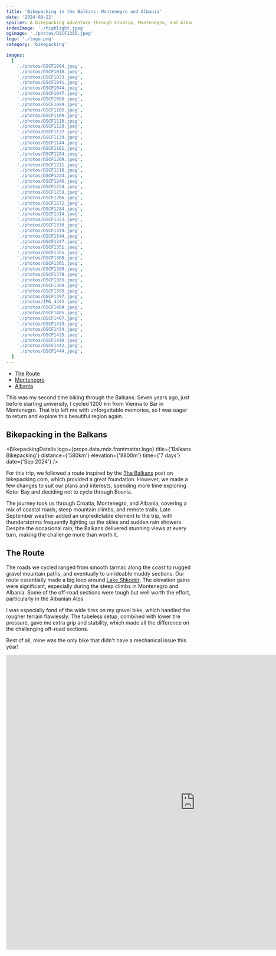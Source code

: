 ```yaml
---
title: 'Bikepacking in the Balkans: Montenegro and Albania'
date: '2024-09-22'
spoiler: A bikepacking adventure through Croatia, Montenegro, and Albania. Mountain trails, coastal roads, and the passes of the Albanian Alps.
indexImage: './highlight.jpeg'
ogimage: './photos/DSCF1385.jpeg'
logo: './logo.png'
category: 'bikepacking'

images:
  [
    './photos/DSCF1004.jpeg',
    './photos/DSCF1010.jpeg',
    './photos/DSCF1033.jpeg',
    './photos/DSCF1041.jpeg',
    './photos/DSCF1044.jpeg',
    './photos/DSCF1047.jpeg',
    './photos/DSCF1056.jpeg',
    './photos/DSCF1089.jpeg',
    './photos/DSCF1105.jpeg',
    './photos/DSCF1109.jpeg',
    './photos/DSCF1110.jpeg',
    './photos/DSCF1128.jpeg',
    './photos/DSCF1132.jpeg',
    './photos/DSCF1139.jpeg',
    './photos/DSCF1144.jpeg',
    './photos/DSCF1161.jpeg',
    './photos/DSCF1204.jpeg',
    './photos/DSCF1209.jpeg',
    './photos/DSCF1211.jpeg',
    './photos/DSCF1216.jpeg',
    './photos/DSCF1224.jpeg',
    './photos/DSCF1246.jpeg',
    './photos/DSCF1254.jpeg',
    './photos/DSCF1259.jpeg',
    './photos/DSCF1266.jpeg',
    './photos/DSCF1272.jpeg',
    './photos/DSCF1284.jpeg',
    './photos/DSCF1314.jpeg',
    './photos/DSCF1323.jpeg',
    './photos/DSCF1330.jpeg',
    './photos/DSCF1339.jpeg',
    './photos/DSCF1344.jpeg',
    './photos/DSCF1347.jpeg',
    './photos/DSCF1351.jpeg',
    './photos/DSCF1355.jpeg',
    './photos/DSCF1360.jpeg',
    './photos/DSCF1361.jpeg',
    './photos/DSCF1369.jpeg',
    './photos/DSCF1378.jpeg',
    './photos/DSCF1385.jpeg',
    './photos/DSCF1389.jpeg',
    './photos/DSCF1395.jpeg',
    './photos/DSCF1397.jpeg',
    './photos/IMG_4343.jpeg',
    './photos/DSCF1404.jpeg',
    './photos/DSCF1405.jpeg',
    './photos/DSCF1407.jpeg',
    './photos/DSCF1433.jpeg',
    './photos/DSCF1434.jpeg',
    './photos/DSCF1435.jpeg',
    './photos/DSCF1440.jpeg',
    './photos/DSCF1442.jpeg',
    './photos/DSCF1444.jpeg',
  ]
---
```


- [The Route](#the-route)
- [Montenegro](#montenegro)
- [Albania](#albania)

<MakeItBigContainer>
  <ImageComponent image={props.data.mdx.frontmatter.images[39]} />
</MakeItBigContainer>

This was my second time biking through the Balkans. Seven years ago, just before starting university, I cycled 1200 km from Vienna to Bar in Montenegro. That trip left me with unforgettable memories, so I was eager to return and explore this beautiful region again.

## Bikepacking in the Balkans

<BikepackingDetails
  logo={props.data.mdx.frontmatter.logo}
  title={'Balkans Bikepacking'}
  distance={'580km'}
  elevation={'8800m'}
  time={'7 days'}
  date={'Sep 2024'}
/>

For this trip, we followed a route inspired by the [The Balkans](https://bikepacking.com/plog/balkans-bikepacking-video/) post on bikepacking.com, which provided a great foundation. However, we made a few changes to suit our plans and interests, spending more time exploring Kotor Bay and deciding not to cycle through Bosnia.

The journey took us through Croatia, Montenegro, and Albania, covering a mix of coastal roads, steep mountain climbs, and remote trails. Late September weather added an unpredictable element to the trip, with thunderstorms frequently lighting up the skies and sudden rain showers. Despite the occasional rain, the Balkans delivered stunning views at every turn, making the challenge more than worth it.

## The Route

The roads we cycled ranged from smooth tarmac along the coast to rugged gravel mountain paths, and eventually to unrideable muddy sections. Our route essentially made a big loop around [Lake Shkodër](https://en.wikipedia.org/wiki/Lake_Skadar). The elevation gains were significant, especially during the steep climbs in Montenegro and Albania. Some of the off-road sections were tough but well worth the effort, particularly in the Albanian Alps.

I was especially fond of the wide tires on my gravel bike, which handled the rougher terrain flawlessly. The tubeless setup, combined with lower tire pressure, gave me extra grip and stability, which made all the difference on the challenging off-road sections.

Best of all, mine was the only bike that didn't have a mechanical issue this year!

<FullWidthBackgroundContainer>
  <MakeItBigContainer>
    <LazyIframe height="800px">
      <iframe
        src="https://www.komoot.com/tour/1824466978/embed?profile=1"
        width="1024"
        height="800"
        frameborder="0"
        scrolling="no"
        loading="lazy"
        style={{ margin: 0 }}
      />
    </LazyIframe>
  </MakeItBigContainer>
</FullWidthBackgroundContainer>

## Croatia

We started our trip in Dubrovnik, arriving at the airport with our bikes all packed up. To make things easier, we booked our final night's accommodation near the airport, which turned out to be a smart move as we had our return flight very early in the morning. Our host kindly picked up all six of us, bikes included, from the airport and let us store our bike bags in the basement for the week, giving us a hassle-free start to the journey.

<MakeItBigContainer>
  <Container>
    <Column>
      <ImageComponent image={props.data.mdx.frontmatter.images[0]} />
    </Column>
    <Column>
      <ImageComponent image={props.data.mdx.frontmatter.images[1]} />
    </Column>
  </Container>
</MakeItBigContainer>

The weather on the first day was surprisingly nice, with clear skies and warm temperatures. We assembled our bikes by the apartment's pool and then set off toward the Montenegro border. But before long, a heavy thunderstorm caught up with us...

## Bikepacking in Montenegro

### Kotor Bay

After assembling our bikes in Dubrovnik, we set off along the coast, crossing into Montenegro. The weather was pleasant at first, but as we neared Kotor, dark clouds began to gather. By nightfall, lightning was flashing across the sky.

We had planned to camp that night, but with the storm closing in, we opted for an apartment in Bijela instead. At just 10 euros per person, it was almost the same price as camping, so it felt like a good deal.

<MakeItBigContainer>
  <Container>
    <Column>
      <ImageComponent image={props.data.mdx.frontmatter.images[3]} isRow />
    </Column>
    <Column>
      <ImageComponent image={props.data.mdx.frontmatter.images[4]} isRow />
    </Column>
  </Container>
  <ImageComponent image={props.data.mdx.frontmatter.images[5]} isRow />
  <Container>
    <Column>
      <ImageComponent image={props.data.mdx.frontmatter.images[2]} />
    </Column>
    <Column>
      <ImageComponent image={props.data.mdx.frontmatter.images[6]} />
    </Column>
  </Container>
</MakeItBigContainer>

### Lovcen National Park

The next morning, we set off from Kotor Bay, and it didn't take long for the road to start climbing. The ascent from sea level to 1,400 meters was tough but well worth it, with incredible views of Kotor Bay fading behind us. As we climbed higher into Lovćen National Park, the landscape transformed into rocky cliffs and forests.

<MakeItBigContainer>
  <ImageComponent image={props.data.mdx.frontmatter.images[10]} isRow />
  <Container>
    <Column>
      <ImageComponent image={props.data.mdx.frontmatter.images[8]} isRow />
    </Column>
    <Column>
      <ImageComponent image={props.data.mdx.frontmatter.images[7]} isRow />
    </Column>
  </Container>
  <ImageComponent image={props.data.mdx.frontmatter.images[9]} />
</MakeItBigContainer>

The descent from the pass was amazing. A long, winding, paved mountain road led us down toward Virpazar, a small town by Lake Shkodër. Unfortunately, the weather wasn't on our side again, with thunderstorms in the forecast for the evening. So, for the second night in a row, we opted for an apartment.

In Virpazar, we got a nice surprise — a local restaurant where the famous Polish chef [Robert Makłowicz had filmed his show](https://www.youtube.com/watch?v=cOHcpsE8NWQ). Naturally, we had to try the food, and it didn't disappoint!

### Bar

On Day 3, we made our way toward Bar, starting with a climb out of Virpazar. The route took us through mountain passes before descending toward Bar city on the coast. From there we followed the coast to the Albanian border.

<MakeItBigContainer>
  <ThreePhotosContainer>
    <ImageComponent image={props.data.mdx.frontmatter.images[15]} isRow />
    <ImageComponent image={props.data.mdx.frontmatter.images[12]} noPadding />
    <ImageComponent image={props.data.mdx.frontmatter.images[14]} isRow />
  </ThreePhotosContainer>
  <Container>
    <Column>
      <ImageComponent image={props.data.mdx.frontmatter.images[11]} />
    </Column>
    <Column>
      <ImageComponent image={props.data.mdx.frontmatter.images[13]} />
    </Column>
  </Container>
</MakeItBigContainer>

## Bikepacking in Albania

### Shkodër

The moment we entered Albania, we noticed how chaotic the traffic was, with cars, bikes, and pedestrians all moving in what seemed like organized chaos. It had an almost Asian vibe, with the roads full of people going in every direction. Stray dogs roamed the streets, and the Mercedes seemed to be the car of choice for just about everyone, whether brand new or old.

Despite the bustling atmosphere, the locals were incredibly welcoming. Children waved and offered high-fives as we passed by on our bikes, adding a sense of warmth. The weather, however, remained unpredictable, with thunderstorms once again in the forecast. We ended up finding a full 120m² villa right in the heart of downtown for just 10 euros per person, complete with a bottle of raki as a welcome gift. It was a perfect place to rest after the long day on the road.

<MakeItBigContainer>
  <ImageComponent image={props.data.mdx.frontmatter.images[16]} isRow />
  <Container>
    <Column>
      <ImageComponent image={props.data.mdx.frontmatter.images[17]} />
    </Column>
    <Column>
      <ImageComponent image={props.data.mdx.frontmatter.images[18]} />
    </Column>
  </Container>
</MakeItBigContainer>

### Albanian Alps: Shkodër to Nderlysaj

The part of our journey took us into the heart of the Albanian Alps, also known as [the Accursed Mountains](https://en.wikipedia.org/wiki/Accursed_Mountains). These mountains are one of the last unexplored regions of Europe, and it certainly felt that way as we ventured deeper into the rocky landscape. The route from Shkodër to Theth was the most challanging part of the trip.

We started with a scenic paved path along a canyon, with towering mountains on either side. Goats and cows wandered the road, adding to the sense that we were far from civilization. After about 20 kilometers, the smooth tarmac turned into gravel, and with all the recent rain, the trail was full of mud and water. The climb was steep, with breathtaking views behind us, but the rough conditions made it slow going.

<MakeItBigContainer>
  <ThreePhotosContainer>
    <ImageComponent image={props.data.mdx.frontmatter.images[19]} isRow />
    <ImageComponent image={props.data.mdx.frontmatter.images[20]} noPadding />
    <ImageComponent image={props.data.mdx.frontmatter.images[21]} isRow />
  </ThreePhotosContainer>
  <Container>
    <Column>
      <ImageComponent image={props.data.mdx.frontmatter.images[22]} />
    </Column>
    <Column>
      <ImageComponent image={props.data.mdx.frontmatter.images[23]} />
    </Column>
  </Container>
</MakeItBigContainer>

At around 500 meters of elevation, we reached the tiny village of Kir, where there was little more than a few excavators and a [small café](https://maps.app.goo.gl/B1ynt27vfQfi38vU7) housed in a shed. The café offered only soft drinks and Turkish coffee. Stray dogs roamed around the café. After a quick stop, we pushed on, but the nice gravel soon turned into a rocky and muddy mountain road. At one point, the mud became so thick that we had to walk our bikes through the mess — there was no way to ride it.

<MakeItBigContainer>
  <Container>
    <Column>
      <ImageComponent image={props.data.mdx.frontmatter.images[24]} isRow />
    </Column>
    <Column flex={2.25}>
      <ImageComponent image={props.data.mdx.frontmatter.images[25]} isRow />
    </Column>
  </Container>
  <ImageComponent image={props.data.mdx.frontmatter.images[27]} />
</MakeItBigContainer>

Eventually, we reached the mountain pass at 1100 meters. Thankfully, the downhill section wasn't muddy, but it was rocky and challenging. Some of the group had mechanical issues, with flat tires causing delays. As we descended into the valley, it was getting dark and cold, and to make things even more interesting, we didn't have any cellural signal.

<MakeItBigContainer>
  <Container>
    <Column flex={1.1115}>
      <ImageComponent image={props.data.mdx.frontmatter.images[26]} isRow />
      <ImageComponent image={props.data.mdx.frontmatter.images[28]} />
    </Column>
    <Column>
      <ImageComponent image={props.data.mdx.frontmatter.images[29]} />
    </Column>
  </Container>
</MakeItBigContainer>

We stopped at a small place called [Kafe Skollaj](https://maps.app.goo.gl/aD5imztnVgNxx9Dc9), which, despite calling itself a restaurant on Google Maps, was really just a pub. When I asked a local if they sell coke (Coca-Cola), he misunderstood and thought I was asking for cocaine! After clearing that up, we got our cold drinks, which gave us a much-needed boost for the final 8 kilometers of flatter gravel toward Nderlysaj.

> When I asked a local if they sell coke (Coca-Cola), he misunderstood and thought I was asking for cocaine!

We arrived at a guesthouse run by a local family, who were incredibly welcoming. They cooked us a huge dinner, and after a long, cold day, it was exactly what we needed. The owner proudly served us his homemade walnut raki, comparing it to a “Mercedes” among other raki. It was a great way to end the day, even though the heating wasn't working, and it was freezing cold at night. Luckily, I had my 0°C sleeping bag with me.

### Albanian Alps: Theth to Koplik

The next morning greeted us with cold temperatures, but for the first time on the trip, we had clear skies and sunshine. After a breakfast prepared by our hosts, we set out from Nderlysaj toward Theth, with the plan to climb up to the mountain pass at 1650 meters.

<MakeItBigContainer>
  <ImageComponent image={props.data.mdx.frontmatter.images[32]} isRow />
  <Container>
    <Column>
      <ImageComponent image={props.data.mdx.frontmatter.images[30]} />
    </Column>
    <Column flex={2.25}>
      <ImageComponent image={props.data.mdx.frontmatter.images[31]} />
    </Column>
  </Container>
</MakeItBigContainer>

Starting in the valley at around 500 meters elevation, we faced a grueling climb of over 1100 meters. Thankfully, this section of road had been freshly paved in 2022, which made the climb a lot more manageable. The smooth tarmac was a welcome relief after the rough, muddy trails we had faced the day before. As we rode higher, we reached Theth at 800 meters, a somewhat popular tourist spot with waterfalls and hiking trails. Here, we stopped at a small grocery store to resupply and grabbed a much-needed coffee.

<MakeItBigContainer>
  <Container>
    <Column flex={1.1115}>
      <ImageComponent image={props.data.mdx.frontmatter.images[33]} isRow />
      <ImageComponent image={props.data.mdx.frontmatter.images[35]} />
    </Column>
    <Column>
      <ImageComponent image={props.data.mdx.frontmatter.images[34]} />
    </Column>
  </Container>
</MakeItBigContainer>

The final push up to the pass was challenging, but the views at the top were stunning. At 1650 meters, we layered up in nearly all the clothes we had — it was freezing. Luckily, there was a neat hotel-restaurant at the top where we grabbed some food before starting the long descent toward Koplik.

<MakeItBigContainer>
  <Container>
    <Column>
      <ImageComponent image={props.data.mdx.frontmatter.images[37]} isRow />
    </Column>
    <Column>
      <ImageComponent image={props.data.mdx.frontmatter.images[38]} isRow />
    </Column>
  </Container>
  <ImageComponent image={props.data.mdx.frontmatter.images[36]} />
</MakeItBigContainer>

The downhill ride was about 40 kilometers, and it was one of the most rewarding parts of the entire trip. The views of Lake Shkodër and the surrounding mountains were breathtaking as we descended. We had to be careful, though, because at times the road was occupied by pigs wandering freely! As we got closer to the lake, the sun finally warmed us up, and the contrast between the towering mountains and the Shkodër lake below was unforgettable.

<MakeItBigContainer>
  <ImageComponent image={props.data.mdx.frontmatter.images[39]} isRow />
  <Container>
    <Column>
      <ImageComponent image={props.data.mdx.frontmatter.images[40]} isRow />
    </Column>
    <Column>
      <ImageComponent image={props.data.mdx.frontmatter.images[41]} isRow />
    </Column>
  </Container>
  <ImageComponent image={props.data.mdx.frontmatter.images[42]} />
</MakeItBigContainer>

From there, we crossed back into Montenegro, and headed to Podgorica.

<MakeItBigContainer>

  <ImageComponent image={props.data.mdx.frontmatter.images[43]} />
</MakeItBigContainer>

## Heading back to Dubrovnik

After passing through Podgorica, we camped for the night in a vineyard near the capital. This was the first time (long overdue!) that we decided to use our tents on the trip. The [campsite](https://www.instagram.com/vino_jokas/) was tucked between grapevines, and after a long day of riding, it felt great to finally sleep under the stars. We ended the evening with a delicious homemade lasagna and local wine, all prepared by the owner.

<MakeItBigContainer>

  <ImageComponent image={props.data.mdx.frontmatter.images[46]} isRow />
  <Container>
    <Column>
      <ImageComponent image={props.data.mdx.frontmatter.images[45]} />
    </Column>
    <Column>
      <ImageComponent image={props.data.mdx.frontmatter.images[44]} />
    </Column>
  </Container>
</MakeItBigContainer>

The next morning, we packed up early and aimed for the Bosnian border, but the mountainous route ahead wasn't as straightforward as it looked on the map. We passed through Danilovgrad and rode into a stretch of empty mountain roads. While the scenery was stunning, the complete lack of stores, or cafés made resupplying a real challenge. For nearly 80 kilometers, we cycled through isolated mountain passes without a single stop for water or food.

At one point, the road marked on our map turned into an unrideable rocky path. It was nearly impossible to push forward, with heavy vegetation and rocks blocking our way. **If you're following this route, definitely avoid this 10 km stretch (it starts at 465 km on the Komoot route)!** After plenty of swearing and struggling, we finally reached the village of Grahovo, where we stopped for a much-needed meal.

By this point, the group was feeling pretty wiped out, especially after a few days of relying mostly on jelly beans for energy. To make matters worse, we discovered that the border crossing we'd planned to use was for locals only. That meant we would have to take the main road at night, with big trucks passing by and an extra 500 meters of elevation to climb.

With everyone exhausted, we decided to change our plans. Instead of pushing on to Bosnia, we opted for a 20-kilometer descent down to Kotor Bay. It was a much-needed break from climbing, and by the time we reached our accommodation, we were rewarded with beautiful views of the lake.

The next day, we cycled along the coast back into Croatia, where we encountered heavy traffic at the border crossing. Luckily, it was a short day of just 50 kilometers. We returned to our final accommodation near Dubrovnik airport, where packed the bikes before our early morning flight.

With time to spare, we celebrated the end of our journey with a quick taxi ride into Dubrovnik to explore the city. It was the perfect way to wrap up our Balkan adventure.

## Our Rigs

<MakeItBigContainer>
  <ImageComponent image={props.data.mdx.frontmatter.images[47]} />
</MakeItBigContainer>

<MakeItBigContainer>
  <ImageComponent image={props.data.mdx.frontmatter.images[48]} />
</MakeItBigContainer>

<MakeItBigContainer>
  <ImageComponent image={props.data.mdx.frontmatter.images[49]} />
</MakeItBigContainer>

<MakeItBigContainer>
  <ImageComponent image={props.data.mdx.frontmatter.images[50]} />
</MakeItBigContainer>

<MakeItBigContainer>
  <ImageComponent image={props.data.mdx.frontmatter.images[51]} />
</MakeItBigContainer>

<MakeItBigContainer>
  <ImageComponent image={props.data.mdx.frontmatter.images[52]} />
</MakeItBigContainer>
